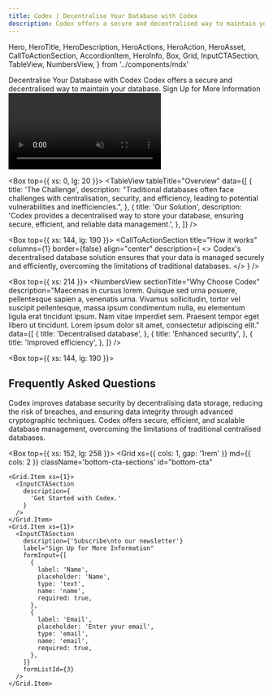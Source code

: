 ```yaml
---
title: Codex | Decentralise Your Database with Codex
description: Codex offers a secure and decentralised way to maintain your database.
---
```


  Hero,
  HeroTitle,
  HeroDescription,
  HeroActions,
  HeroAction,
  HeroAsset,
  CallToActionSection,
  AccordionItem,
  HeroInfo,
  Box,
  Grid,
  InputCTASection,
  TableView,
  NumbersView,
} from '../components/mdx'

<Fathom />

<Hero size="large" verticalAlign="center">
  <HeroInfo hideScrollToBottom>
    <HeroTitle uppercase={false}>
      Decentralise Your Database with Codex
    </HeroTitle>
    <HeroDescription>
      Codex offers a secure and decentralised way to maintain your database.
    </HeroDescription>
    <HeroActions>
      <HeroAction className="test-cta" href="#bottom-cta">
        Sign Up for More Information
      </HeroAction>
    </HeroActions>
  </HeroInfo>
  <HeroAsset>
    <video preload="auto" autoPlay loop muted autoPlay playsInline>
       <source src="/hero/hero-video.mov" type='video/mp4; codecs="hvc1"' />
       <source src="/hero/hero-video.webm" type="video/webm" />
    </video>
  </HeroAsset>
</Hero>


<Box top={{ xs: 0, lg: 20 }}>
  <TableView
    tableTitle="Overview"
    data={[
      {
        title: 'The Challenge',
        description:
          "Traditional databases often face challenges with centralisation, security, and efficiency, leading to potential vulnerabilities and inefficiencies.",
      },
      {
        title: 'Our Solution',
        description:
          'Codex provides a decentralised way to store your database, ensuring secure, efficient, and reliable data management.',
      },
    ]}
  />
</Box>

<Box top={{ xs: 144, lg: 190 }}>
  <CallToActionSection
    title="How it works"
    columns={1}
    border={false}
    align="center"
    description={
      <>
        Codex's decentralised database solution ensures that your data is managed securely and efficiently, overcoming the limitations of traditional databases.
      </>
    }
  />
</Box>

<Box top={{ xs: 214 }}>
  <NumbersView
    sectionTitle="Why Choose Codex"
    description="Maecenas in cursus lorem. Quisque sed urna posuere, pellentesque sapien a, venenatis urna. Vivamus sollicitudin, tortor vel suscipit pellentesque, massa ipsum condimentum nulla, eu elementum ligula erat tincidunt ipsum. Nam vitae imperdiet sem. Praesent tempor eget libero ut tincidunt. Lorem ipsum dolor sit amet, consectetur adipiscing elit."
    data={[
      {
        title: 'Decentralised database',
      },
      {
        title: 'Enhanced security',
      },
      {
        title: 'Improved efficiency',
      },
    ]}
  />
</Box>

<Box top={{ xs: 144, lg: 190 }}>

<h2>Frequently Asked Questions</h2>

<AccordionItem title="How does Codex improve database security?">
  Codex improves database security by decentralising data storage, reducing the risk of breaches, and ensuring data integrity through advanced cryptographic techniques.
</AccordionItem>

<AccordionItem title="What are the benefits of using Codex's decentralised database solution?">
  Codex offers secure, efficient, and scalable database management, overcoming the limitations of traditional centralised databases.
</AccordionItem>

</Box>

<Box top={{ xs: 152, lg: 258 }}>
  <Grid
    xs={{ cols: 1, gap: '1rem' }}
    md={{ cols: 2 }}
    className='bottom-cta-sections'
    id="bottom-cta"
  >
    <Grid.Item xs={1}>
      <InputCTASection
        description={
          'Get Started with Codex.'
        }
      />
    </Grid.Item>
    <Grid.Item xs={1}>
      <InputCTASection
        description={'Subscribe\nto our newsletter'}
        label="Sign Up for More Information"
        formInput={[
          {
            label: 'Name',
            placeholder: 'Name',
            type: 'text',
            name: 'name',
            required: true,
          },
          {
            label: 'Email',
            placeholder: 'Enter your email',
            type: 'email',
            name: 'email',
            required: true,
          },
        ]}
        formListId={3}
      />
    </Grid.Item>
  </Grid>
</Box>